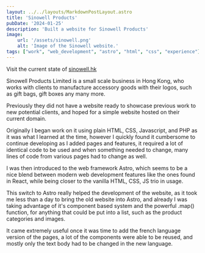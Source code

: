 ```yaml
---
layout: ../../layouts/MarkdownPostLayout.astro
title: 'Sinowell Products'
pubDate: '2024-01-25'
description: 'Built a website for Sinowell Products'
image:
    url: '/assets/sinowell.png'
    alt: 'Image of the Sinowell website.'
tags: ["work", "web_development", "astro", "html", "css", "experience"]
---
```

Visit the current state of [sinowell.hk](http://www.sinowell.hk/)

Sinowell Products Limited is a small scale business in Hong Kong, who works with clients to manufacture accessory goods with their logos, such as gift bags, gift boxes any many more.

Previously they did not have a website ready to showcase previous work to new potential clients, and hoped for a simple website hosted on their current domain.

Originally I began work on it using plain HTML, CSS, Javascript, and PHP as it was what I learned at the time, however I quickly found it cumbersome to continue developing as I added pages and features, it required a lot of identical code to be used and when something needed to change, many lines of code from various pages had to change as well.

I was then introduced to the web framework Astro, which seems to be a nice blend between modern web development features like the ones found in React, while being closer to the vanilla HTML, CSS, JS trio in usage.

This switch to Astro really helped the development of the website, as it took me less than a day to bring the old website into Astro, and already I was taking advantage of it's component based system and the powerful .map() function, for anything that could be put into a list, such as the product categories and images.

It came extremely useful once it was time to add the french language version of the pages, a lot of the components were able to be reused, and mostly only the text body had to be changed in the new language.